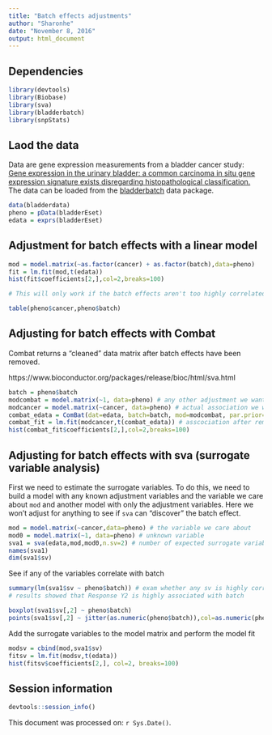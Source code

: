 ```yaml
---
title: "Batch effects adjustments"
author: "Sharonhe"
date: "November 8, 2016"
output: html_document
---
```


## Dependencies

```r
library(devtools)
library(Biobase)
library(sva)
library(bladderbatch)
library(snpStats)
```

## Laod the data

Data are gene expression measurements from a bladder cancer study: [Gene expression in the urinary bladder: a common carcinoma in situ gene expression signature exists disregarding histopathological classification.](http://cancerres.aacrjournals.org/content/64/11/4040.full.pdf) The data can be loaded from the [bladderbatch](http://bioconductor.org/packages/release/data/experiment/html/bladderbatch.html) data package. 

```r
data(bladderdata)
pheno = pData(bladderEset)
edata = exprs(bladderEset)
```

## Adjustment for batch effects with a linear model

```r
mod = model.matrix(~as.factor(cancer) + as.factor(batch),data=pheno)
fit = lm.fit(mod,t(edata))
hist(fit$coefficients[2,],col=2,breaks=100)

# This will only work if the batch effects aren't too highly correlated with the outcome.

table(pheno$cancer,pheno$batch)
```

## Adjusting for batch effects with Combat

Combat returns a "cleaned" data matrix after batch effects have been removed.

https://www.bioconductor.org/packages/release/bioc/html/sva.html

```r
batch = pheno$batch
modcombat = model.matrix(~1, data=pheno) # any other adjustment we want to do
modcancer = model.matrix(~cancer, data=pheno) # actual association we want to test
combat_edata = ComBat(dat=edata, batch=batch, mod=modcombat, par.prior=TRUE, prior.plots=FALSE)
combat_fit = lm.fit(modcancer,t(combat_edata)) # asscociation after removing batch effect
hist(combat_fit$coefficients[2,],col=2,breaks=100)
```

## Adjusting for batch effects with sva (surrogate variable analysis)

First we need to estimate the surrogate variables. To do this, we need to build a model with any known adjustment variables and the variable we care about `mod` and another model with only the adjustment variables. Here we won't adjust for anything to see if `sva` can "discover" the batch effect. 

```r
mod = model.matrix(~cancer,data=pheno) # the variable we care about
mod0 = model.matrix(~1, data=pheno) # unknown variable
sva1 = sva(edata,mod,mod0,n.sv=2) # number of expected surrogate variables == 2
names(sva1)
dim(sva1$sv)
```

See if any of the variables correlate with batch

```r
summary(lm(sva1$sv ~ pheno$batch)) # exam whether any sv is highly correlated with batch
# results showed that Response Y2 is highly associated with batch

boxplot(sva1$sv[,2] ~ pheno$batch)
points(sva1$sv[,2] ~ jitter(as.numeric(pheno$batch)),col=as.numeric(pheno$batch))
```

Add the surrogate variables to the model matrix and perform the model fit

```r
modsv = cbind(mod,sva1$sv)
fitsv = lm.fit(modsv,t(edata))
hist(fitsv$coefficients[2,], col=2, breaks=100)
```


## Session information

```r
devtools::session_info()
```

This document was processed on: `r Sys.Date()`.
